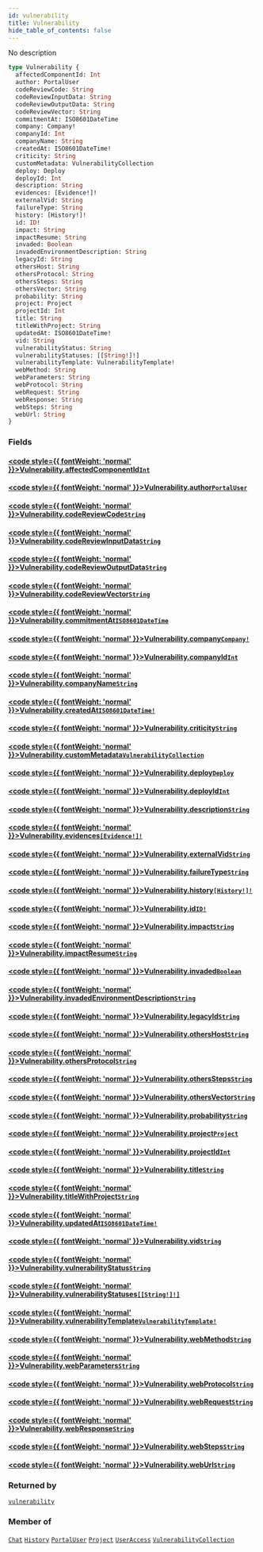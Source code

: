 ```yaml
---
id: vulnerability
title: Vulnerability
hide_table_of_contents: false
---
```








No description

```graphql
type Vulnerability {
  affectedComponentId: Int
  author: PortalUser
  codeReviewCode: String
  codeReviewInputData: String
  codeReviewOutputData: String
  codeReviewVector: String
  commitmentAt: ISO8601DateTime
  company: Company!
  companyId: Int
  companyName: String
  createdAt: ISO8601DateTime!
  criticity: String
  customMetadata: VulnerabilityCollection
  deploy: Deploy
  deployId: Int
  description: String
  evidences: [Evidence!]!
  externalVid: String
  failureType: String
  history: [History!]!
  id: ID!
  impact: String
  impactResume: String
  invaded: Boolean
  invadedEnvironmentDescription: String
  legacyId: String
  othersHost: String
  othersProtocol: String
  othersSteps: String
  othersVector: String
  probability: String
  project: Project
  projectId: Int
  title: String
  titleWithProject: String
  updatedAt: ISO8601DateTime!
  vid: String
  vulnerabilityStatus: String
  vulnerabilityStatuses: [[String!]!]
  vulnerabilityTemplate: VulnerabilityTemplate!
  webMethod: String
  webParameters: String
  webProtocol: String
  webRequest: String
  webResponse: String
  webSteps: String
  webUrl: String
}
```


### Fields

#### [<code style={{ fontWeight: 'normal' }}>Vulnerability.<b>affectedComponentId</b></code>](#)<Bullet />[`Int`](/api/graphql/documentation/scalars/int) <Badge class="secondary" text="scalar"/>
> 
> 

#### [<code style={{ fontWeight: 'normal' }}>Vulnerability.<b>author</b></code>](#)<Bullet />[`PortalUser`](/api/graphql/documentation/objects/portal-user) <Badge class="secondary" text="object"/>
> 
> 

#### [<code style={{ fontWeight: 'normal' }}>Vulnerability.<b>codeReviewCode</b></code>](#)<Bullet />[`String`](/api/graphql/documentation/scalars/string) <Badge class="secondary" text="scalar"/>
> 
> 

#### [<code style={{ fontWeight: 'normal' }}>Vulnerability.<b>codeReviewInputData</b></code>](#)<Bullet />[`String`](/api/graphql/documentation/scalars/string) <Badge class="secondary" text="scalar"/>
> 
> 

#### [<code style={{ fontWeight: 'normal' }}>Vulnerability.<b>codeReviewOutputData</b></code>](#)<Bullet />[`String`](/api/graphql/documentation/scalars/string) <Badge class="secondary" text="scalar"/>
> 
> 

#### [<code style={{ fontWeight: 'normal' }}>Vulnerability.<b>codeReviewVector</b></code>](#)<Bullet />[`String`](/api/graphql/documentation/scalars/string) <Badge class="secondary" text="scalar"/>
> 
> 

#### [<code style={{ fontWeight: 'normal' }}>Vulnerability.<b>commitmentAt</b></code>](#)<Bullet />[`ISO8601DateTime`](/api/graphql/documentation/scalars/iso8601-date-time) <Badge class="secondary" text="scalar"/>
> 
> 

#### [<code style={{ fontWeight: 'normal' }}>Vulnerability.<b>company</b></code>](#)<Bullet />[`Company!`](/api/graphql/documentation/objects/company) <Badge class="secondary" text="non-null"/> <Badge class="secondary" text="object"/>
> 
> 

#### [<code style={{ fontWeight: 'normal' }}>Vulnerability.<b>companyId</b></code>](#)<Bullet />[`Int`](/api/graphql/documentation/scalars/int) <Badge class="secondary" text="scalar"/>
> 
> 

#### [<code style={{ fontWeight: 'normal' }}>Vulnerability.<b>companyName</b></code>](#)<Bullet />[`String`](/api/graphql/documentation/scalars/string) <Badge class="secondary" text="scalar"/>
> 
> 

#### [<code style={{ fontWeight: 'normal' }}>Vulnerability.<b>createdAt</b></code>](#)<Bullet />[`ISO8601DateTime!`](/api/graphql/documentation/scalars/iso8601-date-time) <Badge class="secondary" text="non-null"/> <Badge class="secondary" text="scalar"/>
> 
> 

#### [<code style={{ fontWeight: 'normal' }}>Vulnerability.<b>criticity</b></code>](#)<Bullet />[`String`](/api/graphql/documentation/scalars/string) <Badge class="secondary" text="scalar"/>
> 
> 

#### [<code style={{ fontWeight: 'normal' }}>Vulnerability.<b>customMetadata</b></code>](#)<Bullet />[`VulnerabilityCollection`](/api/graphql/documentation/objects/vulnerability-collection) <Badge class="secondary" text="object"/>
> 
> 

#### [<code style={{ fontWeight: 'normal' }}>Vulnerability.<b>deploy</b></code>](#)<Bullet />[`Deploy`](/api/graphql/documentation/objects/deploy) <Badge class="secondary" text="object"/>
> 
> 

#### [<code style={{ fontWeight: 'normal' }}>Vulnerability.<b>deployId</b></code>](#)<Bullet />[`Int`](/api/graphql/documentation/scalars/int) <Badge class="secondary" text="scalar"/>
> 
> 

#### [<code style={{ fontWeight: 'normal' }}>Vulnerability.<b>description</b></code>](#)<Bullet />[`String`](/api/graphql/documentation/scalars/string) <Badge class="secondary" text="scalar"/>
> 
> 

#### [<code style={{ fontWeight: 'normal' }}>Vulnerability.<b>evidences</b></code>](#)<Bullet />[`[Evidence!]!`](/api/graphql/documentation/objects/evidence) <Badge class="secondary" text="non-null"/> <Badge class="secondary" text="object"/>
> 
> 

#### [<code style={{ fontWeight: 'normal' }}>Vulnerability.<b>externalVid</b></code>](#)<Bullet />[`String`](/api/graphql/documentation/scalars/string) <Badge class="secondary" text="scalar"/>
> 
> 

#### [<code style={{ fontWeight: 'normal' }}>Vulnerability.<b>failureType</b></code>](#)<Bullet />[`String`](/api/graphql/documentation/scalars/string) <Badge class="secondary" text="scalar"/>
> 
> 

#### [<code style={{ fontWeight: 'normal' }}>Vulnerability.<b>history</b></code>](#)<Bullet />[`[History!]!`](/api/graphql/documentation/objects/history) <Badge class="secondary" text="non-null"/> <Badge class="secondary" text="object"/>
> 
> 

#### [<code style={{ fontWeight: 'normal' }}>Vulnerability.<b>id</b></code>](#)<Bullet />[`ID!`](/api/graphql/documentation/scalars/id) <Badge class="secondary" text="non-null"/> <Badge class="secondary" text="scalar"/>
> 
> 

#### [<code style={{ fontWeight: 'normal' }}>Vulnerability.<b>impact</b></code>](#)<Bullet />[`String`](/api/graphql/documentation/scalars/string) <Badge class="secondary" text="scalar"/>
> 
> 

#### [<code style={{ fontWeight: 'normal' }}>Vulnerability.<b>impactResume</b></code>](#)<Bullet />[`String`](/api/graphql/documentation/scalars/string) <Badge class="secondary" text="scalar"/>
> 
> 

#### [<code style={{ fontWeight: 'normal' }}>Vulnerability.<b>invaded</b></code>](#)<Bullet />[`Boolean`](/api/graphql/documentation/scalars/boolean) <Badge class="secondary" text="scalar"/>
> 
> 

#### [<code style={{ fontWeight: 'normal' }}>Vulnerability.<b>invadedEnvironmentDescription</b></code>](#)<Bullet />[`String`](/api/graphql/documentation/scalars/string) <Badge class="secondary" text="scalar"/>
> 
> 

#### [<code style={{ fontWeight: 'normal' }}>Vulnerability.<b>legacyId</b></code>](#)<Bullet />[`String`](/api/graphql/documentation/scalars/string) <Badge class="secondary" text="scalar"/>
> 
> 

#### [<code style={{ fontWeight: 'normal' }}>Vulnerability.<b>othersHost</b></code>](#)<Bullet />[`String`](/api/graphql/documentation/scalars/string) <Badge class="secondary" text="scalar"/>
> 
> 

#### [<code style={{ fontWeight: 'normal' }}>Vulnerability.<b>othersProtocol</b></code>](#)<Bullet />[`String`](/api/graphql/documentation/scalars/string) <Badge class="secondary" text="scalar"/>
> 
> 

#### [<code style={{ fontWeight: 'normal' }}>Vulnerability.<b>othersSteps</b></code>](#)<Bullet />[`String`](/api/graphql/documentation/scalars/string) <Badge class="secondary" text="scalar"/>
> 
> 

#### [<code style={{ fontWeight: 'normal' }}>Vulnerability.<b>othersVector</b></code>](#)<Bullet />[`String`](/api/graphql/documentation/scalars/string) <Badge class="secondary" text="scalar"/>
> 
> 

#### [<code style={{ fontWeight: 'normal' }}>Vulnerability.<b>probability</b></code>](#)<Bullet />[`String`](/api/graphql/documentation/scalars/string) <Badge class="secondary" text="scalar"/>
> 
> 

#### [<code style={{ fontWeight: 'normal' }}>Vulnerability.<b>project</b></code>](#)<Bullet />[`Project`](/api/graphql/documentation/objects/project) <Badge class="secondary" text="object"/>
> 
> 

#### [<code style={{ fontWeight: 'normal' }}>Vulnerability.<b>projectId</b></code>](#)<Bullet />[`Int`](/api/graphql/documentation/scalars/int) <Badge class="secondary" text="scalar"/>
> 
> 

#### [<code style={{ fontWeight: 'normal' }}>Vulnerability.<b>title</b></code>](#)<Bullet />[`String`](/api/graphql/documentation/scalars/string) <Badge class="secondary" text="scalar"/>
> 
> 

#### [<code style={{ fontWeight: 'normal' }}>Vulnerability.<b>titleWithProject</b></code>](#)<Bullet />[`String`](/api/graphql/documentation/scalars/string) <Badge class="secondary" text="scalar"/>
> 
> 

#### [<code style={{ fontWeight: 'normal' }}>Vulnerability.<b>updatedAt</b></code>](#)<Bullet />[`ISO8601DateTime!`](/api/graphql/documentation/scalars/iso8601-date-time) <Badge class="secondary" text="non-null"/> <Badge class="secondary" text="scalar"/>
> 
> 

#### [<code style={{ fontWeight: 'normal' }}>Vulnerability.<b>vid</b></code>](#)<Bullet />[`String`](/api/graphql/documentation/scalars/string) <Badge class="secondary" text="scalar"/>
> 
> 

#### [<code style={{ fontWeight: 'normal' }}>Vulnerability.<b>vulnerabilityStatus</b></code>](#)<Bullet />[`String`](/api/graphql/documentation/scalars/string) <Badge class="secondary" text="scalar"/>
> 
> 

#### [<code style={{ fontWeight: 'normal' }}>Vulnerability.<b>vulnerabilityStatuses</b></code>](#)<Bullet />[`[[String!]!]`](/api/graphql/documentation/scalars/string) <Badge class="secondary" text="list"/> <Badge class="secondary" text="scalar"/>
> 
> 

#### [<code style={{ fontWeight: 'normal' }}>Vulnerability.<b>vulnerabilityTemplate</b></code>](#)<Bullet />[`VulnerabilityTemplate!`](/api/graphql/documentation/objects/vulnerability-template) <Badge class="secondary" text="non-null"/> <Badge class="secondary" text="object"/>
> 
> 

#### [<code style={{ fontWeight: 'normal' }}>Vulnerability.<b>webMethod</b></code>](#)<Bullet />[`String`](/api/graphql/documentation/scalars/string) <Badge class="secondary" text="scalar"/>
> 
> 

#### [<code style={{ fontWeight: 'normal' }}>Vulnerability.<b>webParameters</b></code>](#)<Bullet />[`String`](/api/graphql/documentation/scalars/string) <Badge class="secondary" text="scalar"/>
> 
> 

#### [<code style={{ fontWeight: 'normal' }}>Vulnerability.<b>webProtocol</b></code>](#)<Bullet />[`String`](/api/graphql/documentation/scalars/string) <Badge class="secondary" text="scalar"/>
> 
> 

#### [<code style={{ fontWeight: 'normal' }}>Vulnerability.<b>webRequest</b></code>](#)<Bullet />[`String`](/api/graphql/documentation/scalars/string) <Badge class="secondary" text="scalar"/>
> 
> 

#### [<code style={{ fontWeight: 'normal' }}>Vulnerability.<b>webResponse</b></code>](#)<Bullet />[`String`](/api/graphql/documentation/scalars/string) <Badge class="secondary" text="scalar"/>
> 
> 

#### [<code style={{ fontWeight: 'normal' }}>Vulnerability.<b>webSteps</b></code>](#)<Bullet />[`String`](/api/graphql/documentation/scalars/string) <Badge class="secondary" text="scalar"/>
> 
> 

#### [<code style={{ fontWeight: 'normal' }}>Vulnerability.<b>webUrl</b></code>](#)<Bullet />[`String`](/api/graphql/documentation/scalars/string) <Badge class="secondary" text="scalar"/>
> 
> 



### Returned by

[`vulnerability`](/api/graphql/documentation/queries/vulnerability)  <Badge class="secondary" text="query"/>

### Member of

[`Chat`](/api/graphql/documentation/objects/chat)  <Badge class="secondary" text="object"/><Bullet />[`History`](/api/graphql/documentation/objects/history)  <Badge class="secondary" text="object"/><Bullet />[`PortalUser`](/api/graphql/documentation/objects/portal-user)  <Badge class="secondary" text="object"/><Bullet />[`Project`](/api/graphql/documentation/objects/project)  <Badge class="secondary" text="object"/><Bullet />[`UserAccess`](/api/graphql/documentation/objects/user-access)  <Badge class="secondary" text="object"/><Bullet />[`VulnerabilityCollection`](/api/graphql/documentation/objects/vulnerability-collection)  <Badge class="secondary" text="object"/>



